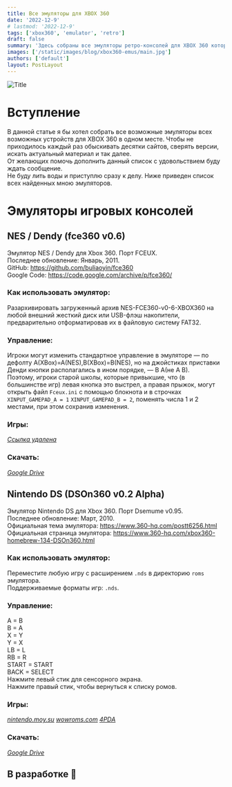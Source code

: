 ```yaml
---
title: Все эмуляторы для XBOX 360
date: '2022-12-9'
# lastmod: '2022-12-9'
tags: ['xbox360', 'emulator', 'retro']
draft: false
summary: 'Здесь собраны все эмуляторы ретро-консолей для XBOX 360 которые мне удалось найти'
images: ['/static/images/blog/xbox360-emus/main.jpg']
authors: ['default']
layout: PostLayout
---
```


![Title](/static/images/blog/xbox360-emus/main.jpg)

# Вступление

В данной статье я бы хотел собрать все возможные эмуляторы всех возможных устройств для XBOX 360 в одном месте.
Чтобы не приходилось каждый раз обыскивать десятки сайтов, сверять версии, искать актуальный материал и так далее.  
От желающих помочь дополнить данный список с удовольствием буду ждать сообщение.  
Не буду лить воды и приступлю сразу к делу. Ниже приведен список всех найденных мною эмуляторов.

# Эмуляторы игровых консолей

## NES / Dendy (fce360 v0.6)

Эмулятор NES / Dendy для Xbox 360. Порт FCEUX.  
Последнее обновление: Январь, 2011.  
GitHub: https://github.com/buliaoyin/fce360  
Google Code: https://code.google.com/archive/p/fce360/

### Как использовать эмулятор:

Разархивировать загруженный архив NES-FCE360-v0-6-XBOX360 на любой внешний жесткий диск или USB-флэш накопители, предварительно отформатировав их в файловую систему FAT32.

### Управление:

Игроки могут изменить стандартное управление в эмуляторе — по дефолту A(XBox)=A(NES),B(XBox)=B(NES), но на джойстиках приставки Денди кнопки располагались в ином порядке, — B A(не А B).  
Поэтому, игроки старой школы, которые привыкшие, что (в большинстве игр) левая кнопка это выстрел, а правая прыжок, могут открыть файл `Fceux.ini` с помощью блокнота и в строчках `XINPUT_GAMEPAD_A = 1` `XINPUT_GAMEPAD_B = 2`, поменять числа 1 и 2 местами, при этом сохранив изменения.

### Игры:

_[Ссылка удалена]()_

### Скачать:

_[Google Drive](https://drive.google.com/file/d/1PMnUhK5FcjpMz9NftfYVmcTEnVu5POC1/view?usp=share_link)_

## Nintendo DS (DSOn360 v0.2 Alpha)

Эмулятор Nintendo DS для Xbox 360. Порт Dsemume v0.95.  
Последнее обновление: Март, 2010.  
Официальная тема эмулятора: https://www.360-hq.com/postt6256.html  
Официальная страница эмулятора: https://www.360-hq.com/xbox360-homebrew-134-DSOn360.html

### Как использовать эмулятор:

Переместите любую игру с расширением `.nds` в директорию `roms` эмулятора.  
Поддерживаемые форматы игр: `.nds`.

### Управление:

A = B  
B = A  
X = Y  
Y = X  
LB = L  
RB = R  
START = START  
BACK = SELECT  
Нажмите левый стик для сенсорного экрана.  
Нажмите правый стик, чтобы вернуться к списку ромов.

### Игры:

_[nintendo.moy.su](https://nintendo.moy.su/load/18)_
_[wowroms.com](https://wowroms.com/ru/roms/list/nintendo+ds)_
_[4PDA](https://4pda.to/forum/index.php?showtopic=418116)_

### Скачать:

_[Google Drive](https://drive.google.com/file/d/1P-qqMF8bQO362L0BXA3_tOqHK3DNQeQN/view?usp=share_link)_

## В разработке 🚧
